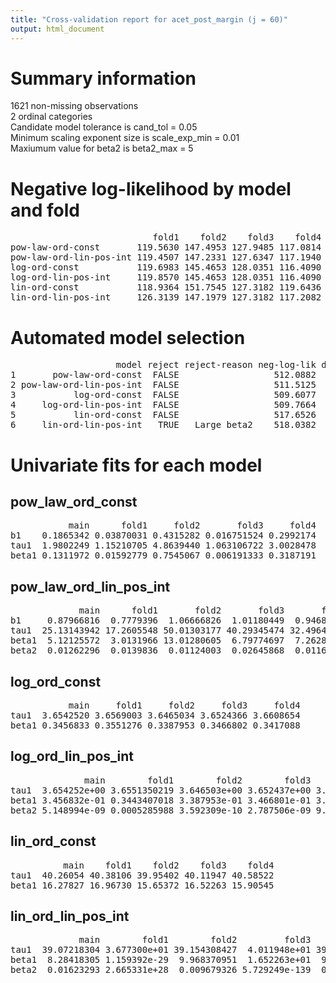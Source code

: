 ```yaml
---
title: "Cross-validation report for acet_post_margin (j = 60)"
output: html_document
---
```

# Summary information
1621 non-missing observations  
2 ordinal categories  
Candidate model tolerance is cand_tol = 0.05  
Minimum scaling exponent size is scale_exp_min = 0.01  
Maxiumum value for beta2 is beta2_max = 5  

# Negative log-likelihood by model and fold
<pre>
                           fold1    fold2    fold3    fold4  
pow-law-ord-const       119.5630 147.4953 127.9485 117.0814  
pow-law-ord-lin-pos-int 119.4507 147.2331 127.6347 117.1940  
log-ord-const           119.6983 145.4653 128.0351 116.4090  
log-ord-lin-pos-int     119.8570 145.4653 128.0351 116.4090  
lin-ord-const           118.9364 151.7545 127.3182 119.6436  
lin-ord-lin-pos-int     126.3139 147.1979 127.3182 117.2082  
</pre>
# Automated model selection
<pre>
                    model reject reject-reason neg-log-lik delta-neg-log-lik model-rank  
1       pow-law-ord-const  FALSE                  512.0882         2.4805261          4  
2 pow-law-ord-lin-pos-int  FALSE                  511.5125         1.9048252          3  
3           log-ord-const  FALSE                  509.6077         0.0000000          1  
4     log-ord-lin-pos-int  FALSE                  509.7664         0.1586921          2  
5           lin-ord-const  FALSE                  517.6526         8.0449081          5  
6     lin-ord-lin-pos-int   TRUE   Large beta2    518.0382         8.4305267         NA  
</pre>
# Univariate fits for each model
## pow_law_ord_const  
<pre>
           main      fold1     fold2       fold3     fold4  
b1    0.1865342 0.03870031 0.4315282 0.016751524 0.2992174  
tau1  1.9802249 1.15210705 4.8639440 1.063106722 3.0028478  
beta1 0.1311972 0.01592779 0.7545067 0.006191333 0.3187191  
</pre>
## pow_law_ord_lin_pos_int  
<pre>
             main      fold1       fold2       fold3       fold4  
b1     0.87966816  0.7779396  1.06666826  1.01180449  0.94680147  
tau1  25.13143942 17.2605548 50.01303177 40.29345474 32.49645215  
beta1  5.12125572  3.0131966 13.01280605  6.79774697  7.26289050  
beta2  0.01262296  0.0139836  0.01124003  0.02645868  0.01169248  
</pre>
## log_ord_const  
<pre>
           main     fold1     fold2     fold3     fold4  
tau1  3.6542520 3.6569003 3.6465034 3.6524366 3.6608654  
beta1 0.3456833 0.3551276 0.3387953 0.3466802 0.3417088  
</pre>
## log_ord_lin_pos_int  
<pre>
              main        fold1        fold2        fold3        fold4  
tau1  3.654252e+00 3.6551350219 3.646503e+00 3.652437e+00 3.660865e+00  
beta1 3.456832e-01 0.3443407018 3.387953e-01 3.466801e-01 3.417088e-01  
beta2 5.148994e-09 0.0005285988 3.592309e-10 2.787506e-09 9.582907e-11  
</pre>
## lin_ord_const  
<pre>
          main    fold1    fold2    fold3    fold4  
tau1  40.26054 40.38106 39.95402 40.11947 40.58522  
beta1 16.27827 16.96730 15.65372 16.52263 15.90545  
</pre>
## lin_ord_lin_pos_int  
<pre>
             main        fold1        fold2         fold3       fold4  
tau1  39.07218304 3.677300e+01 39.154308427  4.011948e+01 39.52672762  
beta1  8.28418305 1.159392e-29  9.968370951  1.652263e+01  9.00972097  
beta2  0.01623293 2.665331e+28  0.009679326 5.729249e-139  0.01304069  
</pre>
